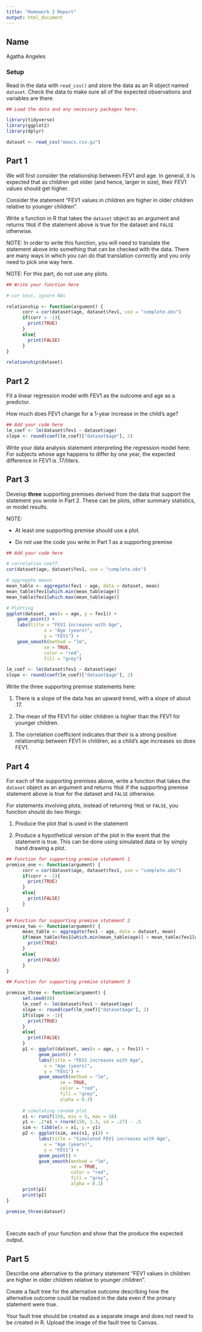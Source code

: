 ---
title: "Homework 2 Report"
output: html_document
---


## Name

Agatha Angeles

### Setup

Read in the data with `read_csv()` and store the data as an R object named `dataset`. Check the data to make sure all of the expected observations and variables are there.


```{r}
## Load the data and any necessary packages here.

library(tidyverse)
library(ggplot2)
library(dplyr)

dataset <- read_csv("maacs.csv.gz")


```

## Part 1

We will first consider the relationship between FEV1 and age. In general, it is expected that as children get older (and hence, larger in size), their FEV1 values should get higher. 

Consider the statement "FEV1 values in children are higher in older children relative to younger children". 

Write a function in R that takes the `dataset` object as an argument and returns `TRUE` if the statement above is true for the dataset and `FALSE` otherwise. 

NOTE: In order to write this function, you will need to translate the statement above into something that can be checked with the data. There are many ways in which you can do that translation correctly and you only need to pick one way here. 

NOTE: For this part, do not use any plots.

```{r}
## Write your function here

# cor test, ignore NAs

relationship <- function(argument) {
      corr = cor(dataset$age, dataset$fev1, use = "complete.obs")
      if(corr > -1){
        print(TRUE)
      }
      else{
        print(FALSE)
      }
}

relationship(dataset)

```


## Part 2

Fit a linear regression model with FEV1 as the outcome and age as a predictor.

How much does FEV1 change for a 1-year increase in the child's age? 

```{r}
## Add your code here
lm_coef <- lm(dataset$fev1 ~ dataset$age)
slope <- round(coef(lm_coef)["dataset$age"], 2)

```


Write your data analysis statement interpreting the regression model here:
For subjects whose age happens to differ by one year, the expected difference in
FEV1 is .17/liters.


## Part 3

Develop **three** supporting premises derived from the data that support the statement you wrote in Part 2. These can be plots, other summary statistics, or model results. 

NOTE: 

* At least one supporting premise should use a plot.

* Do not use the code you write in Part 1 as a supporting premise

```{r}
## Add your code here

# correlation coeff.
cor(dataset$age, dataset$fev1, use = "complete.obs")

# aggregate means
mean_table <- aggregate(fev1 ~ age, data = dataset, mean)
mean_table$fev1[which.min(mean_table$age)] 
mean_table$fev1[which.max(mean_table$age)]

# Plotting
ggplot(dataset, aes(x = age, y = fev1)) +
    geom_point() +
    labs(title = "FEV1 increases with Age",
              x = "Age (years)",
              y = "FEV1") +                               
    geom_smooth(method = "lm",                   
              se = TRUE,                       
              color = "red",                  
              fill = "grey")

lm_coef <- lm(dataset$fev1 ~ dataset$age)
slope <- round(coef(lm_coef)["dataset$age"], 2)


```


Write the three supporting premise statements here:

1. There is a slope of the data has an upward trend, with a slope of about .17.

2. The mean of the FEV1 for older children is higher than the FEV1 for younger children. 

3. The correlation coefficient indicates that their is a strong positive relationship between FEV1 in children, as a child's age increases so does FEV1.


## Part 4

For each of the supporting premises above, write a function that takes the `dataset` object as an argument and returns `TRUE` if the supporting premise statement above is true for the dataset and `FALSE` otherwise. 

For statements involving plots, instead of returning `TRUE` or `FALSE`, you function should do two things:

1. Produce the plot that is used in the statement

2. Produce a hypothetical version of the plot in the event that the statement is true. This can be done using simulated data or by simply hand drawing a plot.


```{r}
## Function for supporting premise statement 1
premise_one <- function(argument) {
      corr = cor(dataset$age, dataset$fev1, use = "complete.obs")
      if(corr > -1){
        print(TRUE)
      }
      else{
        print(FALSE)
      }
}

```


```{r}
## Function for supporting premise statement 2
premise_two <- function(argument) {
      mean_table <- aggregate(fev1 ~ age, data = dataset, mean)
      if(mean_table$fev1[which.min(mean_table$age)] < mean_table$fev1[which.max(mean_table$age)]){
        print(TRUE)
      }
      else{
        print(FALSE)
      }
}
```


```{r}
## Function for supporting premise statement 3

premise_three <- function(argument) {
      set.seed(80)
      lm_coef <- lm(dataset$fev1 ~ dataset$age)
      slope <- round(coef(lm_coef)["dataset$age"], 2)
      if(slope > -1){
        print(TRUE)
      }
      else{
        print(FALSE)
      }
      p1 <- ggplot(dataset, aes(x = age, y = fev1)) +
            geom_point() +
            labs(title = "FEV1 increases with Age",
              x = "Age (years)",
              y = "FEV1") +                               
            geom_smooth(method = "lm",                   
                    se = TRUE,                       
                    color = "red",                  
                    fill = "grey",                  
                    alpha = 0.3)
      
      # simulating random plot 
      x1 <- runif(150, min = 5, max = 18)
      y1 <- .2*x1 + rnorm(150, 1.3, sd = .27) - .5
      sim <- tibble(x = x1, y = y1)
      p2 <- ggplot(sim, aes(x1, y1)) +
            labs(title = "Simulated FEV1 increases with Age",
              x = "Age (years)",
              y = "FEV1") +
            geom_point() +
            geom_smooth(method = "lm",
                        se = TRUE,                       
                        color = "red",                  
                        fill = "grey",                   
                        alpha = 0.3)
      print(p1)
      print(p2)
}

premise_three(dataset)




```

Execute each of your function and show that the produce the expected output.




## Part 5

Describe one alternative to the primary statement "FEV1 values in children are higher in older children relative to younger children". 

Create a fault tree for the alternative outcome describing how the alternative outcome could be realized in the data even if the primary statement were true.

Your fault tree should be created as a separate image and does not need to be created in R. Upload the image of the fault tree to Canvas.


